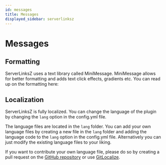 ```yaml
---
id: messages
title: Messages
displayed_sidebar: serverlinksz
---
```



# Messages

## Formatting

ServerLinksZ uses a text library called MiniMessage. MiniMessage allows for better formatting and adds text click effects, gradients etc. You can read up on the formatting here:

<EmbedUrl url="https://docs.advntr.dev/minimessage/format.html" title="MiniMessage Formatting" />

## Localization

ServerLinksZ is fully localized. You can change the language of the plugin by changing the `lang` option in the config.yml file.

The language files are located in the `lang` folder. You can add your own language files by creating a new file in the `lang` folder and adding the language code to the `lang` option in the config.yml file. Alternatively you can just modify the existing language files to your liking.

If you want to contribute your own language file, please do so by creating a pull request on the [GitHub repository](https://github.com/KartoffelChipss/ServerLinksZ) or use [GitLocalize](https://gitlocalize.com/repo/9890).